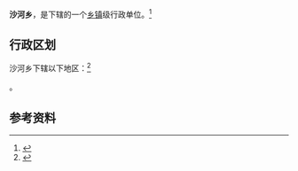 {{中国乡级行政区|37/01/26/204/000}}

'''沙河乡'''，是{{PRC admin/fullname|37/01/26/204/000|3}}下辖的一个[[乡镇|乡镇]]级行政单位。<ref>{{PRC admin/ref sgc|{{PRC admin/parent|37/01/26/204/000}}}}</ref>

== 行政区划 ==

沙河乡下辖以下地区：<ref>{{PRC admin/ref sgc|37/01/26/204/000}}</ref>

{{PRC admin/children|37/01/26/204/000}}。

== 参考资料 ==

{{reflist}}

{{行政区划小作品}}
{{PRC admin/navcat|37/01/26/204/000}}